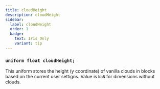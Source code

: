 ```yaml
---
title: cloudHeight
description: cloudHeight
sidebar:
  label: cloudHeight
  order: 1
  badge:
    text: Iris Only
    variant: tip
---
```


### `uniform float cloudHeight;`

This uniform stores the height (y coordinate) of vanilla clouds in blocks based on the current user settigns. Value is `NaN` for dimensions without clouds.